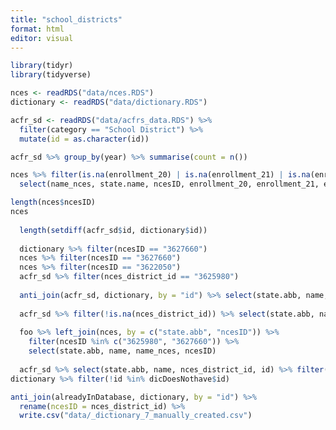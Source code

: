 ```yaml
---
title: "school_districts"
format: html
editor: visual
---
```


```r
library(tidyr)
library(tidyverse)
```


```r
nces <- readRDS("data/nces.RDS")
dictionary <- readRDS("data/dictionary.RDS")

acfr_sd <- readRDS("data/acfrs_data.RDS") %>% 
  filter(category == "School District") %>% 
  mutate(id = as.character(id))

acfr_sd %>% group_by(year) %>% summarise(count = n())

nces %>% filter(is.na(enrollment_20) | is.na(enrollment_21) | is.na(enrollment_22)) %>% 
  select(name_nces, state.name, ncesID, enrollment_20, enrollment_21, enrollment_22)

length(nces$ncesID)
nces 
  
  length(setdiff(acfr_sd$id, dictionary$id)) 
  
  dictionary %>% filter(ncesID == "3627660")
  nces %>% filter(ncesID == "3627660")
  nces %>% filter(ncesID == "3622050")
  acfr_sd %>% filter(nces_district_id == "3625980")
  
  anti_join(acfr_sd, dictionary, by = "id") %>% select(state.abb, name, year, id, nces_district_id) %>% filter(!is.na(nces_district_id)) 
  
  acfr_sd %>% filter(!is.na(nces_district_id)) %>% select(state.abb, name,id, nces_district_id) %>% filter(!is.na(nces_district_id)) %>% distinct() %>% rename(ncesID = nces_district_id)  -> foo
  
  foo %>% left_join(nces, by = c("state.abb", "ncesID")) %>% 
    filter(ncesID %in% c("3625980", "3627660")) %>% 
    select(state.abb, name, name_nces, ncesID)
  
  acfr_sd %>% select(state.abb, name, nces_district_id, id) %>% filter(!is.na(nces_district_id)) %>% distinct() -> alreadyInDatabase
dictionary %>% filter(!id %in% dicDoesNothave$id)
```

```r
anti_join(alreadyInDatabase, dictionary, by = "id") %>% 
  rename(ncesID = nces_district_id) %>% 
  write.csv("data/_dictionary_7_manually_created.csv")
```





